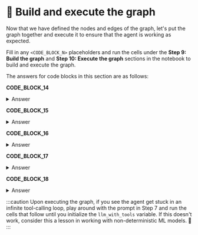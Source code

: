 # 👐 Build and execute the graph

Now that we have defined the nodes and edges of the graph, let's put the graph together and execute it to ensure that the agent is working as expected. 

Fill in any `<CODE_BLOCK_N>` placeholders and run the cells under the **Step 9: Build the graph** and **Step 10: Execute the graph** sections in the notebook to build and execute the graph.

The answers for code blocks in this section are as follows:

**CODE_BLOCK_14**

<details>
<summary>Answer</summary>
<div>
```python
graph.add_node("agent", agent)
```
</div>
</details>

**CODE_BLOCK_15**

<details>
<summary>Answer</summary>
<div>
```python
graph.add_node("tools", tool_node)
```
</div>
</details>

**CODE_BLOCK_16**

<details>
<summary>Answer</summary>
<div>
```python
graph.add_edge(START, "agent")
```
</div>
</details>

**CODE_BLOCK_17**

<details>
<summary>Answer</summary>
<div>
```python
graph.add_edge("tools", "agent")
```
</div>
</details>

**CODE_BLOCK_18**

<details>
<summary>Answer</summary>
<div>
```python
graph.add_conditional_edges(
    "agent",
    route_tools,
    {"tools": "tools", END: END},
)
```
</div>
</details>

:::caution
Upon executing the graph, if you see the agent get stuck in an infinite tool-calling loop, play around with the prompt in Step 7 and run the cells that follow until you initialize the `llm_with_tools` variable. If this doesn't work, consider this a lesson in working with non-deterministic ML models. 🙂
:::